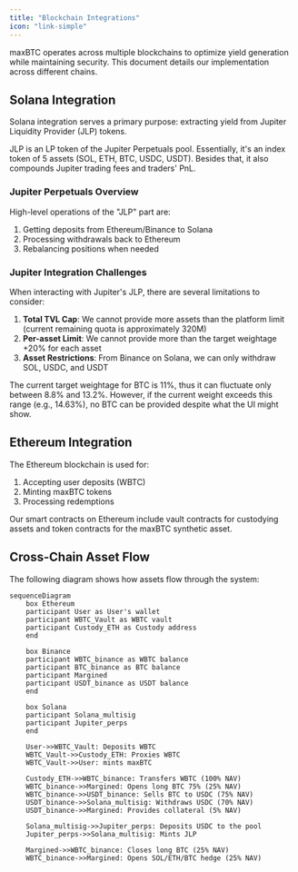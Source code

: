 ```yaml
---
title: "Blockchain Integrations"
icon: "link-simple"
---
```


maxBTC operates across multiple blockchains to optimize yield generation while maintaining security. This document details our implementation across different chains.

## Solana Integration

Solana integration serves a primary purpose: extracting yield from Jupiter Liquidity Provider (JLP) tokens.

<Note>
JLP is an LP token of the Jupiter Perpetuals pool. Essentially, it's an index token of 5 assets (SOL, ETH, BTC, USDC, USDT). Besides that, it also compounds Jupiter trading fees and traders' PnL.
</Note>

### Jupiter Perpetuals Overview

High-level operations of the "JLP" part are:

1. Getting deposits from Ethereum/Binance to Solana
2. Processing withdrawals back to Ethereum
3. Rebalancing positions when needed

### Jupiter Integration Challenges

When interacting with Jupiter's JLP, there are several limitations to consider:

1. **Total TVL Cap**: We cannot provide more assets than the platform limit (current remaining quota is approximately 320M)
2. **Per-asset Limit**: We cannot provide more than the target weightage +20% for each asset
3. **Asset Restrictions**: From Binance on Solana, we can only withdraw SOL, USDC, and USDT

<Warning>
The current target weightage for BTC is 11%, thus it can fluctuate only between 8.8% and 13.2%. However, if the current weight exceeds this range (e.g., 14.63%), no BTC can be provided despite what the UI might show.
</Warning>

## Ethereum Integration

The Ethereum blockchain is used for:

1. Accepting user deposits (WBTC)
2. Minting maxBTC tokens
3. Processing redemptions

Our smart contracts on Ethereum include vault contracts for custodying assets and token contracts for the maxBTC synthetic asset.

## Cross-Chain Asset Flow

The following diagram shows how assets flow through the system:

```mermaid
sequenceDiagram
    box Ethereum
    participant User as User's wallet
    participant WBTC_Vault as WBTC vault
    participant Custody_ETH as Custody address
    end
    
    box Binance
    participant WBTC_binance as WBTC balance
    participant BTC_binance as BTC balance
    participant Margined
    participant USDT_binance as USDT balance
    end
    
    box Solana
    participant Solana_multisig
    participant Jupiter_perps
    end

    User->>WBTC_Vault: Deposits WBTC
    WBTC_Vault->>Custody_ETH: Proxies WBTC
    WBTC_Vault->>User: mints maxBTC
    
    Custody_ETH->>WBTC_binance: Transfers WBTC (100% NAV)
    WBTC_binance->>Margined: Opens long BTC 75% (25% NAV)
    WBTC_binance->>USDT_binance: Sells BTC to USDC (75% NAV)
    USDT_binance->>Solana_multisig: Withdraws USDC (70% NAV)
    USDT_binance->>Margined: Provides collateral (5% NAV)
    
    Solana_multisig->>Jupiter_perps: Deposits USDC to the pool
    Jupiter_perps->>Solana_multisig: Mints JLP
    
    Margined->>WBTC_binance: Closes long BTC (25% NAV)
    WBTC_binance->>Margined: Opens SOL/ETH/BTC hedge (25% NAV)
``` 